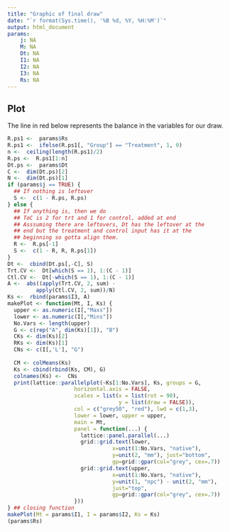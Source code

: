 ```yaml
---
title: "Graphic of final draw"
date: "`r format(Sys.time(), '%B %d, %Y, %H:%M')`"
output: html_document
params:
    j: NA
    M: NA
    Dt: NA
    I1: NA
    I2: NA
    I3: NA
    Rs: NA
---
```

## Plot

The line in red below represents the balance in the variables for our draw.

```r
R.ps1 <-  params$Rs
R.ps1 <-  ifelse(R.ps1[, "Group"] == "Treatment", 1, 0)
n <-  ceiling(length(R.ps1)/2)
R.ps <-  R.ps1[1:n]
Dt.ps <-  params$Dt
C <-  dim(Dt.ps)[2]
N <-  dim(Dt.ps)[1]
if (params$j == TRUE) {
  ## If nothing is leftover 
  S <-  c(1 - R.ps, R.ps)
} else {
  ## If anything is, then we do
  ## ToC is 2 for trt and 1 for control, added at end
  ## Asssuming there are leftovers, Dt has the leftover at the
  ## end but the treatment and control input has it at the 
  ## beginning so gotta align them.
  R <-  R.ps[-1]
  S <-  c(1 - R, R, R.ps[1])
}
Dt <-  cbind(Dt.ps[,-C], S)
Trt.CV <-  Dt[which(S == 1), 1:(C - 1)]
Ctl.CV <-  Dt[-which(S == 1), 1:(C - 1)]
A <-  abs((apply(Trt.CV, 2, sum) - 
         apply(Ctl.CV, 2, sum))/N)
Ks <-  rbind(params$I3, A)
makePlot <- function(Mt, I, Ks) {
  upper <- as.numeric(I[,"Maxs"])
  lower <- as.numeric(I[,"Mins"])
  No.Vars <- length(upper)
  G <- c(rep("A", dim(Ks)[1]), "B")
  CKs <- dim(Ks)[2]
  RKs <- dim(Ks)[1]
  CNs <- c(I[,'L'], "G")
  
  CM <- colMeans(Ks)
  Ks <- cbind(rbind(Ks, CM), G)
  colnames(Ks) <-  CNs
  print(lattice::parallelplot(~Ks[1:No.Vars], Ks, groups = G,
                     horizontal.axis = FALSE,
                     scales = list(x = list(rot = 90), 
                                   y = list(draw = FALSE)),
                     col = c("grey50", "red"), lwd = c(1,3),
                     lower = lower, upper = upper, 
                     main = Mt,
                     panel = function(...) {
                       lattice::panel.parallel(...)
                       grid::grid.text(lower,
                                 x=unit(1:No.Vars, "native"),
                                 y=unit(2, "mm"), just="bottom",
                                 gp=grid::gpar(col="grey", cex=.7))
                       grid::grid.text(upper,
                                 x=unit(1:No.Vars, "native"),
                                 y=unit(1, "npc") - unit(2, "mm"), 
                                 just="top",
                                 gp=grid::gpar(col="grey", cex=.7))
                     }))
} ## closing function
makePlot(Mt = params$I1, I = params$I2, Ks = Ks)
(params$Rs)
```
